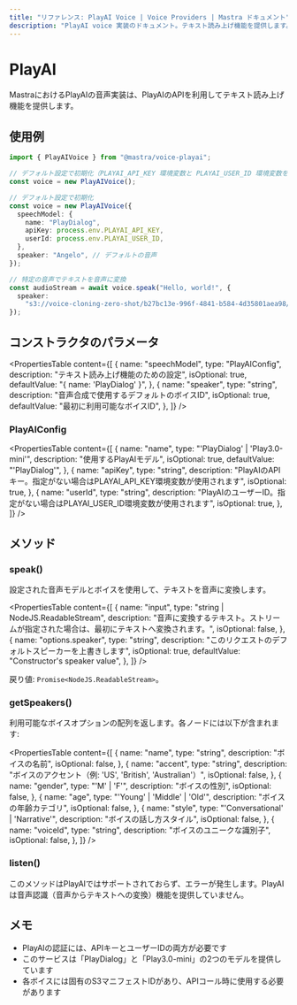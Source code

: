 ```yaml
---
title: "リファレンス: PlayAI Voice | Voice Providers | Mastra ドキュメント"
description: "PlayAI voice 実装のドキュメント。テキスト読み上げ機能を提供します。"
---
```




# PlayAI

MastraにおけるPlayAIの音声実装は、PlayAIのAPIを利用してテキスト読み上げ機能を提供します。



## 使用例

```typescript
import { PlayAIVoice } from "@mastra/voice-playai";

// デフォルト設定で初期化（PLAYAI_API_KEY 環境変数と PLAYAI_USER_ID 環境変数を使用）
const voice = new PlayAIVoice();

// デフォルト設定で初期化
const voice = new PlayAIVoice({
  speechModel: {
    name: "PlayDialog",
    apiKey: process.env.PLAYAI_API_KEY,
    userId: process.env.PLAYAI_USER_ID,
  },
  speaker: "Angelo", // デフォルトの音声
});

// 特定の音声でテキストを音声に変換
const audioStream = await voice.speak("Hello, world!", {
  speaker:
    "s3://voice-cloning-zero-shot/b27bc13e-996f-4841-b584-4d35801aea98/original/manifest.json", // Dexter の音声
});
```



## コンストラクタのパラメータ

<PropertiesTable
  content={[
    {
      name: "speechModel",
      type: "PlayAIConfig",
      description: "テキスト読み上げ機能のための設定",
      isOptional: true,
      defaultValue: "{ name: 'PlayDialog' }",
    },
    {
      name: "speaker",
      type: "string",
      description: "音声合成で使用するデフォルトのボイスID",
      isOptional: true,
      defaultValue: "最初に利用可能なボイスID",
    },
  ]}
/>

### PlayAIConfig

<PropertiesTable
  content={[
    {
      name: "name",
      type: "'PlayDialog' | 'Play3.0-mini'",
      description: "使用するPlayAIモデル",
      isOptional: true,
      defaultValue: "'PlayDialog'",
    },
    {
      name: "apiKey",
      type: "string",
      description:
        "PlayAIのAPIキー。指定がない場合はPLAYAI_API_KEY環境変数が使用されます",
      isOptional: true,
    },
    {
      name: "userId",
      type: "string",
      description:
        "PlayAIのユーザーID。指定がない場合はPLAYAI_USER_ID環境変数が使用されます",
      isOptional: true,
    },
  ]}
/>



## メソッド

### speak()

設定された音声モデルとボイスを使用して、テキストを音声に変換します。

<PropertiesTable
  content={[
    {
      name: "input",
      type: "string | NodeJS.ReadableStream",
      description:
        "音声に変換するテキスト。ストリームが指定された場合は、最初にテキストへ変換されます。",
      isOptional: false,
    },
    {
      name: "options.speaker",
      type: "string",
      description: "このリクエストのデフォルトスピーカーを上書きします",
      isOptional: true,
      defaultValue: "Constructor's speaker value",
    },
  ]}
/>

戻り値: `Promise<NodeJS.ReadableStream>`。

### getSpeakers()

利用可能なボイスオプションの配列を返します。各ノードには以下が含まれます:

<PropertiesTable
  content={[
    {
      name: "name",
      type: "string",
      description: "ボイスの名前",
      isOptional: false,
    },
    {
      name: "accent",
      type: "string",
      description: "ボイスのアクセント（例: 'US', 'British', 'Australian'）",
      isOptional: false,
    },
    {
      name: "gender",
      type: "'M' | 'F'",
      description: "ボイスの性別",
      isOptional: false,
    },
    {
      name: "age",
      type: "'Young' | 'Middle' | 'Old'",
      description: "ボイスの年齢カテゴリ",
      isOptional: false,
    },
    {
      name: "style",
      type: "'Conversational' | 'Narrative'",
      description: "ボイスの話し方スタイル",
      isOptional: false,
    },
    {
      name: "voiceId",
      type: "string",
      description: "ボイスのユニークな識別子",
      isOptional: false,
    },
  ]}
/>
### listen()

このメソッドはPlayAIではサポートされておらず、エラーが発生します。PlayAIは音声認識（音声からテキストへの変換）機能を提供していません。



## メモ

- PlayAIの認証には、APIキーとユーザーIDの両方が必要です
- このサービスは「PlayDialog」と「Play3.0-mini」の2つのモデルを提供しています
- 各ボイスには固有のS3マニフェストIDがあり、APIコール時に使用する必要があります
